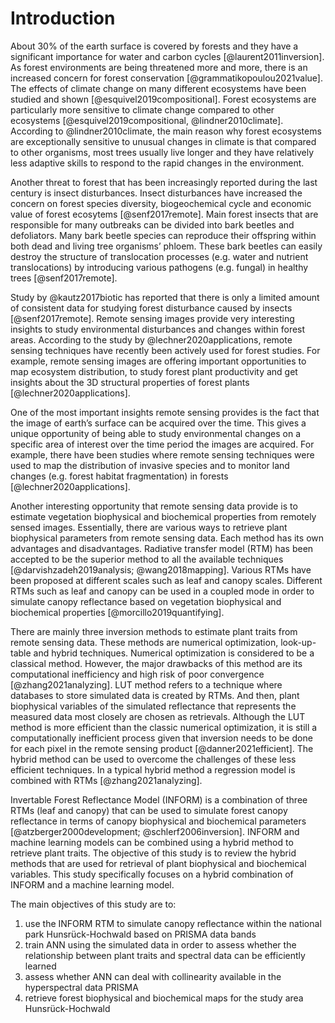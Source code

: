 # Introduction

About 30% of the earth surface is covered by forests and they have a significant importance for water and carbon cycles [@laurent2011inversion]. As forest environments are being threatened more and more, there is an increased concern for forest conservation [@grammatikopoulou2021value]. The effects of climate change on many different ecosystems have been studied and shown [@esquivel2019compositional]. Forest ecosystems are particularly more sensitive to climate change compared to other ecosystems [@esquivel2019compositional, @lindner2010climate]. According to @lindner2010climate, the main reason why forest ecosystems are exceptionally sensitive to unusual changes in climate is that compared to other organisms, most trees usually live longer and they have relatively less adaptive skills to respond to the rapid changes in the environment. 

Another threat to forest that has been increasingly reported during the last century is insect disturbances. Insect disturbances have increased the concern on forest species diversity, biogeochemical cycle and economic value of forest ecosytems [@senf2017remote]. Main forest insects that are responsible for many outbreaks can be divided into bark beetles and defoliators. Many bark beetle species can reproduce their offspring within both dead and living tree organisms' phloem. These bark beetles can easily destroy the structure of translocation processes (e.g. water and nutrient translocations) by introducing various pathogens (e.g. fungal) in healthy trees [@senf2017remote].

Study by @kautz2017biotic has reported that there is only a limited amount of consistent data for studying forest disturbance caused by insects [@senf2017remote]. Remote sensing images provide very interesting insights to study environmental disturbances and changes within forest areas. According to the study by @lechner2020applications, remote sensing techniques have recently been actively used for forest studies. For example, remote sensing images are offering important opportunities to map ecosystem distribution, to study forest plant productivity and get insights about the 3D structural properties of forest plants [@lechner2020applications]. 

One of the most important insights remote sensing provides is the fact that the image of earth's surface can be acquired over the time. This gives a unique opportunity of being able to study environmental changes on a specific area of interest over the time period the images are acquired. For example, there have been studies where remote sensing techniques were used to map the distribution of invasive species and to monitor land changes (e.g. forest habitat fragmentation) in forests [@lechner2020applications].

Another interesting opportunity that remote sensing data provide is to estimate vegetation biophysical and biochemical properties from remotely sensed images. Essentially, there are various ways to retrieve plant biophysical parameters from remote sensing data. Each method has its own advantages and disadvantages. Radiative transfer model (RTM) has been accepted to be the superior method to all the available techniques [@darvishzadeh2019analysis; @wang2018mapping]. Various RTMs have been proposed at different scales such as leaf and canopy scales. Different RTMs such as leaf and canopy can be used in a coupled mode in order to simulate canopy reflectance based on vegetation biophysical and biochemical properties [@morcillo2019quantifying].

There are mainly three inversion methods to estimate plant traits from remote sensing data. These methods are numerical optimization, look-up-table and hybrid techniques. Numerical optimization is considered to be a classical method. However, the major drawbacks of this method are its computational inefficiency and high risk of poor convergence [@zhang2021analyzing]. LUT method refers to a technique where databases to store simulated data is created by RTMs. And then, plant biophysical variables of the simulated reflectance that represents the measured data most closely are chosen as retrievals. Although the LUT method is more efficient than the classic numerical optimization, it is still a computationally inefficient process given that inversion needs to be done for each pixel in the remote sensing product [@danner2021efficient]. The hybrid method can be used to overcome the challenges of these less efficient techniques. In a typical hybrid method a regression model is combined with RTMs [@zhang2021analyzing].

Invertable Forest Reflectance Model (INFORM) is a combination of three RTMs (leaf and canopy) that can be used to simulate forest canopy reflectance in terms of canopy biophysical and biochemical parameters [@atzberger2000development; @schlerf2006inversion]. INFORM and machine learning models can be combined using a hybrid method to retrieve plant traits. The objective of this study is to review the hybrid methods that are used for retrieval of plant biophysical and biochemical variables. This study specifically focuses on a hybrid combination of INFORM and a machine learning model.

The main objectives of this study are to:

1. use the INFORM RTM to simulate canopy reflectance within the national park Hunsrück-Hochwald based on PRISMA data bands
2. train ANN using the simulated data in order to assess whether the relationship between plant traits and spectral data can be efficiently learned
2. assess whether ANN can deal with collinearity available in the hyperspectral data PRISMA
4. retrieve forest biophysical and biochemical maps for the study area Hunsrück-Hochwald


